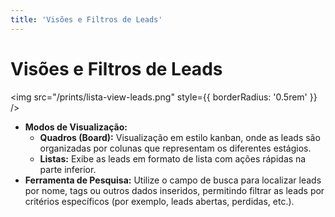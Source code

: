 ```yaml
---
title: 'Visões e Filtros de Leads'
---
```


# Visões e Filtros de Leads

<img src="/prints/lista-view-leads.png" style={{ borderRadius: '0.5rem' }} />

- **Modos de Visualização:**
  - **Quadros (Board):** Visualização em estilo kanban, onde as leads são organizadas por colunas que representam os diferentes estágios.
  - **Listas:** Exibe as leads em formato de lista com ações rápidas na parte inferior.
- **Ferramenta de Pesquisa:** Utilize o campo de busca para localizar leads por nome, tags ou outros dados inseridos, permitindo filtrar as leads por critérios específicos (por exemplo, leads abertas, perdidas, etc.).
